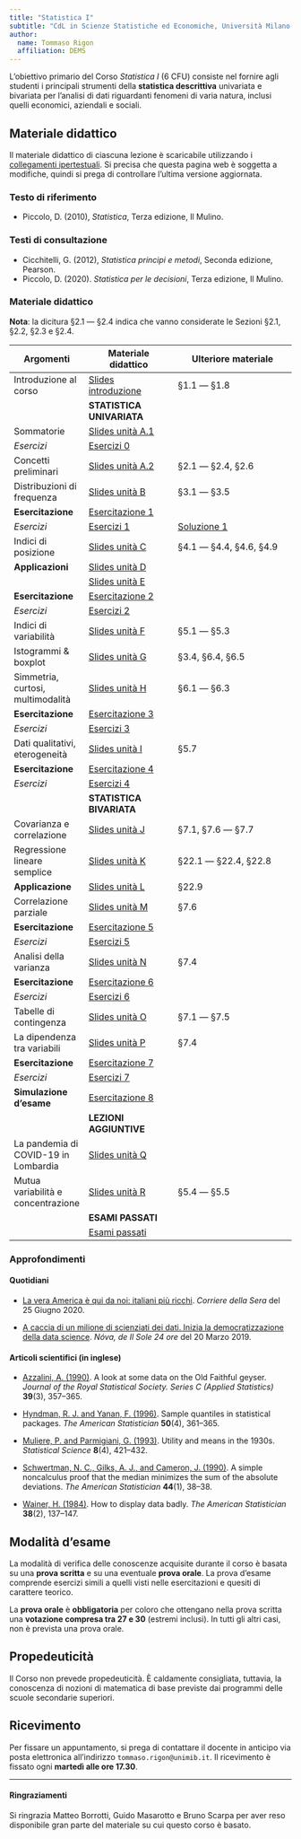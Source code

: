 ```yaml
---
title: "Statistica I"
subtitle: "CdL in Scienze Statistiche ed Economiche, Università Milano-Bicocca"
author:
  name: Tommaso Rigon
  affiliation: DEMS
---
```


L'obiettivo primario del Corso *Statistica I* (6 CFU) consiste nel fornire agli studenti i principali strumenti della **statistica descrittiva** univariata e bivariata per l'analisi di dati riguardanti fenomeni di varia natura, inclusi quelli economici, aziendali e sociali.

## Materiale didattico

Il materiale didattico di ciascuna lezione è scaricabile utilizzando i [collegamenti ipertestuali](). Si precisa che questa pagina web è soggetta a modifiche, quindi si prega di controllare l'ultima versione aggiornata.

### Testo di riferimento

-   Piccolo, D. (2010), *Statistica*, Terza edizione, Il Mulino.

### Testi di consultazione

-   Cicchitelli, G. (2012), *Statistica principi e metodi*, Seconda edizione, Pearson.
-   Piccolo, D. (2020). *Statistica per le decisioni*, Terza edizione, Il Mulino.

### Materiale didattico

**Nota**: la dicitura §2.1 --- §2.4 indica che vanno considerate le Sezioni §2.1, §2.2, §2.3 e §2.4.

| Argomenti                            | Materiale didattico                        | Ulteriore materiale |
|-----------------|------------------------|--------------------------------|
| Introduzione al corso                | [Slides introduzione](slides/sl_intro.pdf) | §1.1 --- §1.8              |
|                                      | **STATISTICA UNIVARIATA**                  |                            |
| Sommatorie                           | [Slides unità A.1](slides/sl_A1.pdf)       |                            |
| *Esercizi*                           | [Esercizi 0](exe/exe_0.html)               |                            |
| Concetti preliminari                 | [Slides unità A.2](slides/sl_A2.pdf)       | §2.1 --- §2.4, §2.6        |
| Distribuzioni di frequenza           | [Slides unità B](slides/sl_B.pdf)          | §3.1 --- §3.5              |
| **Esercitazione**                    | [Esercitazione 1](exe/exe_1.html)          |                            |
| *Esercizi*                           | [Esercizi 1](exe/exe_1_bis.html)           |   [Soluzione 1](exe/sol_exe_1.html)                         |
| Indici di posizione                  | [Slides unità C](slides/sl_C.pdf)          | §4.1 --- §4.4, §4.6, §4.9  |
| **Applicazioni**                     | [Slides unità D](slides/sl_D.pdf)          |                            |
|                                      | [Slides unità E](slides/sl_E.pdf)          |                            |
| **Esercitazione**                    | [Esercitazione 2](exe/exe_2.html)          |                            |
| *Esercizi*                           | [Esercizi 2](exe/exe_2_bis.html)           |                            |
| Indici di variabilità                | [Slides unità F](slides/sl_F.pdf)          | §5.1 --- §5.3              |
| Istogrammi & boxplot                 | [Slides unità G](slides/sl_G.pdf)          | §3.4, §6.4, §6.5           |
| Simmetria, curtosi, multimodalità    | [Slides unità H](slides/sl_H.pdf)          | §6.1 --- §6.3              |
| **Esercitazione**                    | [Esercitazione 3](exe/exe_3.html)          |                            |
| *Esercizi*                           | [Esercizi 3](exe/exe_3_bis.html)           |                            |
| Dati qualitativi, eterogeneità       | [Slides unità I](slides/sl_I.pdf)          | §5.7                       |
| **Esercitazione**                    | [Esercitazione 4](exe/exe_4.html)          |                            |
| *Esercizi*                           | [Esercizi 4](exe/exe_4_bis.html)           |                            |
|                                      | **STATISTICA BIVARIATA**                   |                            |
| Covarianza e correlazione            | [Slides unità J](slides/sl_J.pdf)          | §7.1, §7.6 --- §7.7        |
| Regressione lineare semplice         | [Slides unità K](slides/sl_K.pdf)          | §22.1 --- §22.4, §22.8     |
| **Applicazione**                     | [Slides unità L](slides/sl_L.pdf)          | §22.9                      |
| Correlazione parziale                | [Slides unità M](slides/sl_M.pdf)          | §7.6                       |
| **Esercitazione**                    | [Esercitazione 5](exe/exe_5.html)          |                            |
| *Esercizi*                           | [Esercizi 5](exe/exe_5_bis.html)           |                            |
| Analisi della varianza               | [Slides unità N](slides/sl_N.pdf)          | §7.4                       |
| **Esercitazione**                    | [Esercitazione 6](exe/exe_6.html)          |                            |
| *Esercizi*                           | [Esercizi 6](exe/exe_6_bis.html)           |                            |
| Tabelle di contingenza               | [Slides unità O](slides/sl_O.pdf)          | §7.1 --- §7.5              |
| La dipendenza tra variabili          | [Slides unità P](slides/sl_P.pdf)          | §7.4                       |
| **Esercitazione**                    | [Esercitazione 7](exe/exe_7.html)          |                            |
| *Esercizi*                           | [Esercizi 7](exe/exe_7_bis.html)           |                            |
| **Simulazione d'esame**              | [Esercitazione 8](exe/exe_8.html)          |                            |
|                                      | **LEZIONI AGGIUNTIVE**                     |                            |
| La pandemia di COVID-19 in Lombardia | [Slides unità Q](slides/sl_Q.pdf)          |                            |
| Mutua variabilità e concentrazione   | [Slides unità R]()                         | §5.4 --- §5.5              |
|                                      | **ESAMI PASSATI**                          |                            |
|                                      | [Esami passati](exe/exe_8_bis.html)        |                            |

### Approfondimenti

#### Quotidiani

-   [La vera America è qui da noi: italiani più ricchi](https://www.corriere.it/esteri/20_giugno_25/vera-america-qui-noi-italiani-piu-ricchi-d4cc4256-b64b-11ea-9dea-5ac3c9ec7c08.shtml). *Corriere della Sera* del 25 Giugno 2020.

-   [A caccia di un milione di scienziati dei dati. Inizia la democratizzazione della data science](https://nova.ilsole24ore.com/nova24-tech/a-caccia-di-un-milione-di-scienziati-dei-dati-inizia-la-democratizzazione-della-data-science/). *Nóva, de Il Sole 24 ore* del 20 Marzo 2019.

#### Articoli scientifici (in inglese)

-   [Azzalini, A. (1990)](approfondimenti/Azzalini1990.pdf). A look at some data on the Old Faithful geyser. *Journal of the Royal Statistical Society. Series C (Applied Statistics)* **39**(3), 357--365.

-   [Hyndman, R. J. and Yanan, F. (1996)](approfondimenti/Hyndman1996.pdf). Sample quantiles in statistical packages. *The American Statistician* **50**(4), 361--365.

-   [Muliere, P. and Parmigiani, G. (1993)](approfondimenti/Muliere1993.pdf). Utility and means in the 1930s. *Statistical Science* **8**(4), 421--432.

-   [Schwertman, N. C., Gilks, A. J., and Cameron, J. (1990)](approfondimenti/Schwertman1990.pdf). A simple noncalculus proof that the median minimizes the sum of the absolute deviations. *The American Statistician* **44**(1), 38--38.

-   [Wainer, H. (1984)](approfondimenti/Wainer1984.pdf). How to display data badly. *The American Statistician* **38**(2), 137--147.

## Modalità d'esame

La modalità di verifica delle conoscenze acquisite durante il corso è basata su una **prova scritta** e su una eventuale **prova orale**. La prova d'esame comprende esercizi simili a quelli visti nelle esercitazioni e quesiti di carattere teorico.

La **prova orale** è **obbligatoria** per coloro che ottengano nella prova scritta una **votazione compresa tra 27 e 30** (estremi inclusi). In tutti gli altri casi, non è prevista una prova orale.

## Propedeuticità

Il Corso non prevede propedeuticità. È caldamente consigliata, tuttavia, la conoscenza di nozioni di matematica di base previste dai programmi delle scuole secondarie superiori.

## Ricevimento

Per fissare un appuntamento, si prega di contattare il docente in anticipo via posta elettronica all'indirizzo `tommaso.rigon@unimib.it`. Il ricevimento è fissato ogni **martedì alle ore 17.30**.

------------------------------------------------------------------------

#### Ringraziamenti

Si ringrazia Matteo Borrotti, Guido Masarotto e Bruno Scarpa per aver reso disponibile gran parte del materiale su cui questo corso è basato.